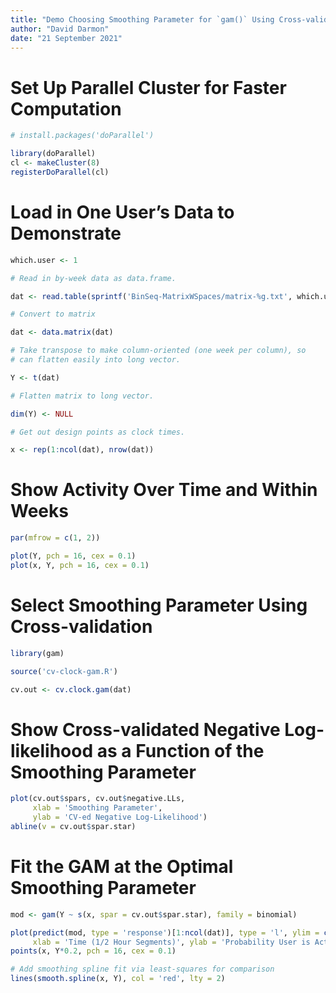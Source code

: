 ```yaml
---
title: "Demo Choosing Smoothing Parameter for `gam()` Using Cross-validation"
author: "David Darmon"
date: "21 September 2021"
---
```


# Set Up Parallel Cluster for Faster Computation

```r
# install.packages('doParallel')

library(doParallel)
cl <- makeCluster(8)
registerDoParallel(cl)
```

# Load in One User's Data to Demonstrate

```r
which.user <- 1

# Read in by-week data as data.frame.

dat <- read.table(sprintf('BinSeq-MatrixWSpaces/matrix-%g.txt', which.user), sep = ' ', header = FALSE)

# Convert to matrix

dat <- data.matrix(dat)

# Take transpose to make column-oriented (one week per column), so 
# can flatten easily into long vector.

Y <- t(dat)

# Flatten matrix to long vector.

dim(Y) <- NULL

# Get out design points as clock times.

x <- rep(1:ncol(dat), nrow(dat))
```

# Show Activity Over Time and Within Weeks

```r
par(mfrow = c(1, 2))

plot(Y, pch = 16, cex = 0.1)
plot(x, Y, pch = 16, cex = 0.1)
```

# Select Smoothing Parameter Using Cross-validation

```r
library(gam)
```

```r
source('cv-clock-gam.R')

cv.out <- cv.clock.gam(dat)
```

# Show Cross-validated Negative Log-likelihood as a Function of the Smoothing Parameter

```r
plot(cv.out$spars, cv.out$negative.LLs, 
     xlab = 'Smoothing Parameter',
     ylab = 'CV-ed Negative Log-Likelihood')
abline(v = cv.out$spar.star)
```

# Fit the GAM at the Optimal Smoothing Parameter

```r
mod <- gam(Y ~ s(x, spar = cv.out$spar.star), family = binomial)

plot(predict(mod, type = 'response')[1:ncol(dat)], type = 'l', ylim = c(0, 0.2),
     xlab = 'Time (1/2 Hour Segments)', ylab = 'Probability User is Active')
points(x, Y*0.2, pch = 16, cex = 0.1)

# Add smoothing spline fit via least-squares for comparison
lines(smooth.spline(x, Y), col = 'red', lty = 2)
```

